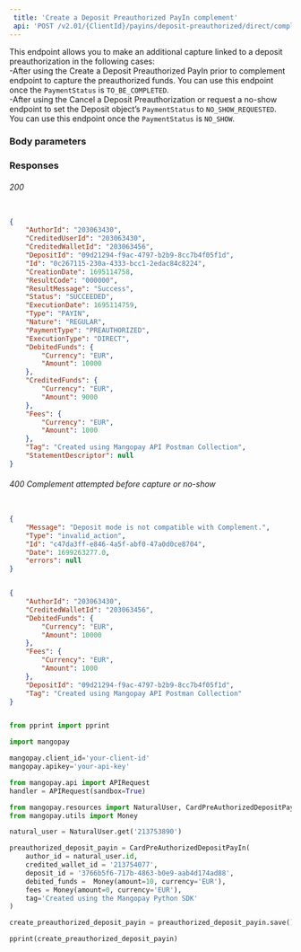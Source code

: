 ```yaml
---  
 title: 'Create a Deposit Preauthorized PayIn complement'  
 api: 'POST /v2.01/{ClientId}/payins/deposit-preauthorized/direct/complement'  
---  
```


  

This endpoint allows you to make an additional capture linked to a deposit preauthorization in the following cases:  
-After using the Create a Deposit Preauthorized PayIn prior to complement endpoint to capture the preauthorized funds. You can use this endpoint once the `PaymentStatus` is `TO_BE_COMPLETED`.    
-After using the Cancel a Deposit Preauthorization or request a no-show endpoint to set the Deposit object’s `PaymentStatus` to `NO_SHOW_REQUESTED`. You can use this endpoint once the `PaymentStatus` is `NO_SHOW`.    

### Body parameters  

<AuthorId />  

<CreditedWalletId />  

<DebitedFunds />  

<Fees />  

<DepositId />  

<Tag1 />  

### Responses  

###### 200   

<AuthorIdResponse />  

<CreditedUserIdResponse />  

<CreditedWalletIdResponse />  

<DepositIdResponse />  

<IdResponse />  

<CreationDateResponse />  

<ResultCodeResponse />  

<ResultMessageResponse />  

<StatusResponse />  

<ExecutionDateResponse />  

<TypeResponse />  

<NatureResponse />  

<PaymentTypeResponse />  

<ExecutionTypeResponse />  

<DebitedFundsResponse />  

<CreditedFundsResponse />  

<FeesResponse />  

<TagResponse />  

<StatementDescriptorResponse />  

 <ResponseExample>  

```json 200  

{
    "AuthorId": "203063430",
    "CreditedUserId": "203063430",
    "CreditedWalletId": "203063456",
    "DepositId": "09d21294-f9ac-4797-b2b9-8cc7b4f05f1d",
    "Id": "0c267115-230a-4333-bcc1-2edac84c8224",
    "CreationDate": 1695114758,
    "ResultCode": "000000",
    "ResultMessage": "Success",
    "Status": "SUCCEEDED",
    "ExecutionDate": 1695114759,
    "Type": "PAYIN",
    "Nature": "REGULAR",
    "PaymentType": "PREAUTHORIZED",
    "ExecutionType": "DIRECT",
    "DebitedFunds": {
        "Currency": "EUR",
        "Amount": 10000
    },
    "CreditedFunds": {
        "Currency": "EUR",
        "Amount": 9000
    },
    "Fees": {
        "Currency": "EUR",
        "Amount": 1000
    },
    "Tag": "Created using Mangopay API Postman Collection",
    "StatementDescriptor": null
}  

 ```  

 </ResponseExample>  

###### 400 Complement attempted before capture or no-show  

 <ResponseExample>  

```json Complement attempted before capture or no-show  

{
    "Message": "Deposit mode is not compatible with Complement.",
    "Type": "invalid_action",
    "Id": "c47da3ff-e846-4a5f-abf0-47a0d0ce8704",
    "Date": 1699263277.0,
    "errors": null
}  

 ```  

 </ResponseExample>  

<RequestExample>  
  
```json REST  

{
    "AuthorId": "203063430",
    "CreditedWalletId": "203063456",
    "DebitedFunds": {
        "Currency": "EUR",
        "Amount": 10000
    },
    "Fees": {
        "Currency": "EUR",
        "Amount": 1000
    },
    "DepositId": "09d21294-f9ac-4797-b2b9-8cc7b4f05f1d",
    "Tag": "Created using Mangopay API Postman Collection"
}  
```  

  
```python Python  

from pprint import pprint

import mangopay

mangopay.client_id='your-client-id'
mangopay.apikey='your-api-key'

from mangopay.api import APIRequest
handler = APIRequest(sandbox=True)

from mangopay.resources import NaturalUser, CardPreAuthorizedDepositPayIn
from mangopay.utils import Money

natural_user = NaturalUser.get('213753890')

preauthorized_deposit_payin = CardPreAuthorizedDepositPayIn(
    author_id = natural_user.id,
    credited_wallet_id = '213754077',
    deposit_id = '3766b5f6-717b-4863-b0e9-aab4d174ad88',
    debited_funds =  Money(amount=10, currency='EUR'),
    fees = Money(amount=0, currency='EUR'),
    tag='Created using the Mangopay Python SDK'
)

create_preauthorized_deposit_payin = preauthorized_deposit_payin.save()

pprint(create_preauthorized_deposit_payin)  
```  

  
</RequestExample>